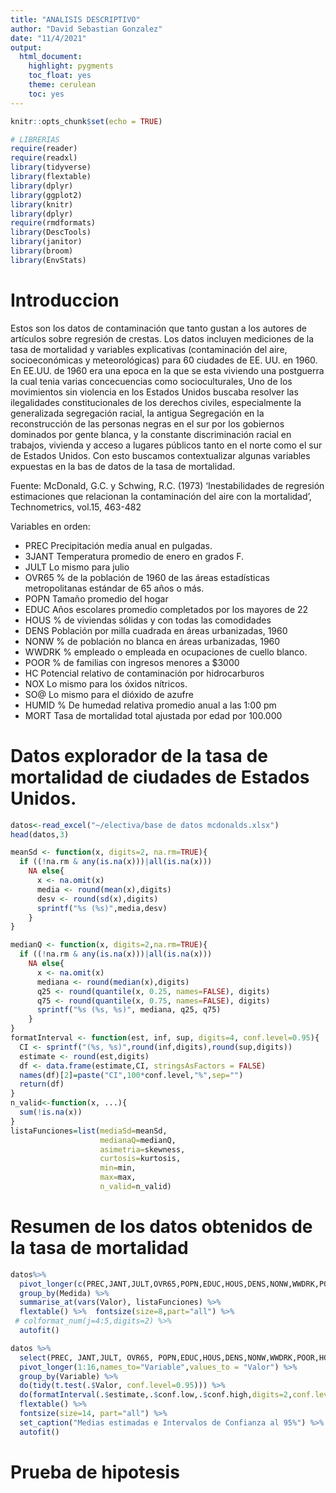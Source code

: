 ```yaml
---
title: "ANALISIS DESCRIPTIVO"
author: "David Sebastian Gonzalez"
date: "11/4/2021"
output:
  html_document:
    highlight: pygments
    toc_float: yes
    theme: cerulean
    toc: yes
---
```


```r
knitr::opts_chunk$set(echo = TRUE)

# LIBRERIAS
require(reader)
require(readxl)
library(tidyverse)
library(flextable)
library(dplyr)
library(ggplot2)
library(knitr)
library(dplyr)
require(rmdformats)
library(DescTools)
library(janitor)
library(broom)
library(EnvStats)
```

# Introduccion

Estos son los datos de contaminación que tanto gustan a los autores de artículos sobre regresión de crestas.
Los datos incluyen mediciones de la tasa de mortalidad y variables explicativas (contaminación del aire, socioeconómicas y meteorológicas) para 60 ciudades de EE. UU. en 1960.
En EE.UU. de 1960 era una epoca en la que se esta viviendo una postguerra la cual tenia varias concecuencias como socioculturales, Uno de los movimientos sin violencia en los Estados Unidos buscaba resolver las ilegalidades constitucionales de los derechos civiles, especialmente la generalizada segregación racial, la antigua Segregación en la reconstrucción de las personas negras en el sur por los gobiernos dominados por gente blanca, y la constante discriminación racial en trabajos, vivienda y acceso a lugares públicos tanto en el norte como el sur de Estados Unidos. Con esto buscamos contextualizar algunas variables expuestas en la bas de datos de la tasa de mortalidad.

Fuente: McDonald, G.C. y Schwing, R.C. (1973) 'Inestabilidades de regresión
estimaciones que relacionan la contaminación del aire con la mortalidad ', Technometrics, vol.15, 463-482


Variables en orden: 

- PREC   Precipitación media anual en pulgadas.
- 3JANT  Temperatura promedio de enero en grados F.
- JULT   Lo mismo para julio
- OVR65  % de la población de 1960 de las áreas estadísticas metropolitanas estándar          de 65 años o más.
- POPN   Tamaño promedio del hogar
- EDUC   Años escolares promedio completados por los mayores de 22
- HOUS   % de viviendas sólidas y con todas las comodidades
- DENS   Población por milla cuadrada en áreas urbanizadas, 1960
- NONW   % de población no blanca en áreas urbanizadas, 1960
- WWDRK  % empleado o empleada en ocupaciones de cuello blanco.
- POOR   % de familias con ingresos menores a $3000
- HC     Potencial relativo de contaminación por hidrocarburos 
- NOX    Lo mismo para los óxidos nítricos.
- SO@    Lo mismo para el dióxido de azufre 
- HUMID  % De humedad relativa promedio anual a las 1:00 pm
- MORT   Tasa de mortalidad total ajustada por edad por 100.000

# Datos explorador de la tasa de mortalidad de ciudades de Estados Unidos.

```r
datos<-read_excel("~/electiva/base de datos mcdonalds.xlsx")
head(datos,3)
```

```r
meanSd <- function(x, digits=2, na.rm=TRUE){
  if ((!na.rm & any(is.na(x)))|all(is.na(x)))
    NA else{
      x <- na.omit(x)
      media <- round(mean(x),digits)
      desv <- round(sd(x),digits)
      sprintf("%s (%s)",media,desv)    
    }
}

medianQ <- function(x, digits=2,na.rm=TRUE){
  if ((!na.rm & any(is.na(x)))|all(is.na(x)))
    NA else{
      x <- na.omit(x)
      mediana <- round(median(x),digits)
      q25 <- round(quantile(x, 0.25, names=FALSE), digits)
      q75 <- round(quantile(x, 0.75, names=FALSE), digits)
      sprintf("%s (%s, %s)", mediana, q25, q75)    
    }
}
formatInterval <- function(est, inf, sup, digits=4, conf.level=0.95){
  CI <- sprintf("(%s, %s)",round(inf,digits),round(sup,digits))
  estimate <- round(est,digits)
  df <- data.frame(estimate,CI, stringsAsFactors = FALSE)
  names(df)[2]=paste("CI",100*conf.level,"%",sep="")
  return(df)
}
n_valid<-function(x, ...){
  sum(!is.na(x))
}
listaFunciones=list(mediaSd=meanSd,
                    medianaQ=medianQ,
                    asimetria=skewness,
                    curtosis=kurtosis,
                    min=min,
                    max=max,
                    n_valid=n_valid)
```


# Resumen de los datos obtenidos de la tasa de mortalidad


```r
datos%>% 
  pivot_longer(c(PREC,JANT,JULT,OVR65,POPN,EDUC,HOUS,DENS,NONW,WWDRK,POOR,HC,NOX,`SO@`,HUMID, MORT),names_to="Medida",values_to="Valor") %>% 
  group_by(Medida) %>% 
  summarise_at(vars(Valor), listaFunciones) %>% 
  flextable() %>%  fontsize(size=8,part="all") %>% 
 # colformat_num(j=4:5,digits=2) %>% 
  autofit()
```


```r

datos %>%
  select(PREC, JANT,JULT, OVR65, POPN,EDUC,HOUS,DENS,NONW,WWDRK,POOR,HC,NOX, `SO@`,HUMID,  MORT) %>%
  pivot_longer(1:16,names_to="Variable",values_to = "Valor") %>%
  group_by(Variable) %>%
  do(tidy(t.test(.$Valor, conf.level=0.95))) %>%
  do(formatInterval(.$estimate,.$conf.low,.$conf.high,digits=2,conf.level = 0.95)) %>%
  flextable() %>%
  fontsize(size=14, part="all") %>%
  set_caption("Medias estimadas e Intervalos de Confianza al 95%") %>%
  autofit() 

```
# Prueba de hipotesis 